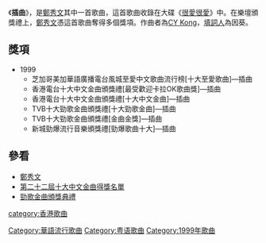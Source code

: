 《'''插曲'''》，是[[鄭秀文|鄭秀文]]其中一首歌曲，這首歌曲收錄在大碟《[[很愛很愛|很愛很愛]]》中。在樂壇頒獎禮上，[[鄭秀文|鄭秀文]]憑這首歌曲奪得多個獎項。作曲者為[[江志仁|CY Kong]]，[[填詞人|填詞人]]為因葵。

==獎項==
*1999
**芝加哥美加華語廣播電台風城至愛中文歌曲流行榜[十大至愛歌曲]—插曲 
**香港電台十大中文金曲頒獎禮[最受歡迎卡拉OK歌曲獎]—插曲
**香港電台十大中文金曲頒獎禮[十大中文金曲]—插曲
**TVB十大勁歌金曲頒獎禮[十大勁歌金曲]—插曲
**TVB十大勁歌金曲頒獎禮[金曲金獎]—插曲 
**新城勁爆流行音樂頒獎禮[勁爆歌曲十大]—插曲

==參看==
*[[鄭秀文|鄭秀文]]
*[[第二十二屆十大中文金曲得獎名單|第二十二屆十大中文金曲得獎名單]]
*[[勁歌金曲頒獎典禮|勁歌金曲頒獎典禮]]
{{鄭秀文}}
{{十大勁歌金曲頒獎典禮金曲金獎}}
[[Category:華語流行歌曲|Category:華語流行歌曲]]
[[category:香港歌曲|category:香港歌曲]]
[[Category:粤语歌曲|Category:粤语歌曲]]
[[Category:1999年歌曲|Category:1999年歌曲]]
